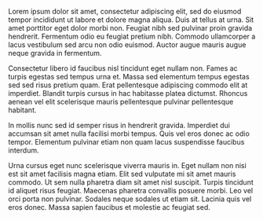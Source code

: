 Lorem ipsum dolor sit amet, consectetur adipiscing elit, sed do eiusmod tempor incididunt ut labore et dolore magna aliqua. Duis at tellus at urna. Sit amet porttitor eget dolor morbi non. Feugiat nibh sed pulvinar proin gravida hendrerit. Fermentum odio eu feugiat pretium nibh. Commodo ullamcorper a lacus vestibulum sed arcu non odio euismod. Auctor augue mauris augue neque gravida in fermentum.

Consectetur libero id faucibus nisl tincidunt eget nullam non. Fames ac turpis egestas sed tempus urna et. Massa sed elementum tempus egestas sed sed risus pretium quam. Erat pellentesque adipiscing commodo elit at imperdiet. Blandit turpis cursus in hac habitasse platea dictumst. Rhoncus aenean vel elit scelerisque mauris pellentesque pulvinar pellentesque habitant.

In mollis nunc sed id semper risus in hendrerit gravida. Imperdiet dui accumsan sit amet nulla facilisi morbi tempus. Quis vel eros donec ac odio tempor. Elementum pulvinar etiam non quam lacus suspendisse faucibus interdum.

Urna cursus eget nunc scelerisque viverra mauris in. Eget nullam non nisi est sit amet facilisis magna etiam. Elit sed vulputate mi sit amet mauris commodo. Ut sem nulla pharetra diam sit amet nisl suscipit. Turpis tincidunt id aliquet risus feugiat. Maecenas pharetra convallis posuere morbi. Leo vel orci porta non pulvinar. Sodales neque sodales ut etiam sit. Lacinia quis vel eros donec. Massa sapien faucibus et molestie ac feugiat sed.
